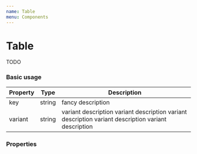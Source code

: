 ---
name: Table
menu: Components
---


# Table
TODO

### Basic usage

<Playground>
  <Table>
    <Thead>
      <Tr>
        <Th>Property</Th>
        <Th>Type</Th>
        <Th>Description</Th>
      </Tr>
    </Thead>
    <Tbody>
      <Tr key="0">
        <Td>key</Td>
        <Td>string</Td>
        <Td>fancy description</Td>
      </Tr>
      <Tr key="1">
        <Td>variant</Td>
        <Td>string</Td>
        <Td>variant description variant description variant description variant description variant description</Td>
      </Tr>
    </Tbody>
  </Table>
</Playground>

### Properties
<PropsTable of={Table} />
